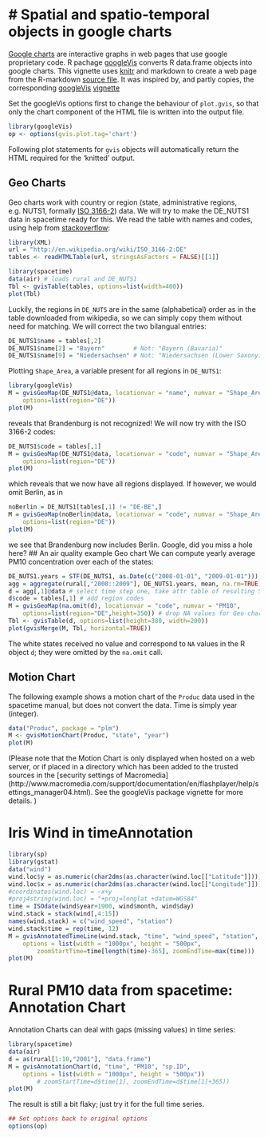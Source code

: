 <!--
%\VignetteEngine{knitr::knitr}
%\VignetteIndexEntry{Spatial and spatio-temporal objects in google charts}
-->
# Spatial and spatio-temporal objects in google charts
======================================================
[Google
charts](https://developers.google.com/chart/interactive/docs/index)
are interactive graphs in web pages
that use google proprietary code. R pachage
[googleVis](http://cran.r-project.org/package=googleVis) converts
R data.frame objects into google charts. This vignette uses
[knitr](http://cran.r-project.org/package=knitr) and markdown to
create a web page from the R-markdown [source file](https://github.com/edzer/spacetime/blob/master/vignettes/stgvis.Rmd). It
was inspired by, and partly copies, the corresponding
[googleVis](http://cran.r-project.org/package=googleVis)
[vignette](http://cran.r-project.org/web/packages/googleVis/vignettes/Using_googleVis_with_knitr.html)

Set the googleVis options first to change the behaviour of `plot.gvis`,
so that only the chart component of the HTML file is written into
the output file.
```r
library(googleVis)
op <- options(gvis.plot.tag='chart')
```
Following plot statements for `gvis` objects will automatically return
the HTML required for the 'knitted' output.

## Geo Charts
Geo charts work with country or region (state,
administrative regions, e.g. NUTS1, formally [ISO
3166-2](http://en.wikipedia.org/wiki/ISO_3166-2)) data. We will
try to make the DE_NUTS1 data in spacetime ready for this.
We read the table with names and codes, using help from
[stackoverflow](http://stackoverflow.com/questions/1395528/):
```r
library(XML)
url = "http://en.wikipedia.org/wiki/ISO_3166-2:DE"
tables <- readHTMLTable(url, stringsAsFactors = FALSE)[[1]]

library(spacetime)
data(air) # loads rural and DE_NUTS1
Tbl <- gvisTable(tables, options=list(width=400))
plot(Tbl)
```
Luckily, the regions in `DE_NUTS` are in the same (alphabetical) order
as in the table downloaded from wikipedia, so we can simply copy them 
without need for matching. We will correct the two bilangual entries:
```r
DE_NUTS1$name = tables[,2]
DE_NUTS1$name[2] = "Bayern"        # Not: "Bayern (Bavaria)"
DE_NUTS1$name[9] = "Niedersachsen" # Not: "Niedersachsen (Lower Saxony)"
```
Plotting `Shape_Area`, a variable present for all regions in `DE_NUTS1`:
```r
library(googleVis)
M = gvisGeoMap(DE_NUTS1@data, locationvar = "name", numvar = "Shape_Area",
	options=list(region="DE"))
plot(M)
```
reveals that Brandenburg is not recognized!  We will now try with
the ISO 3166-2 codes:
```r
DE_NUTS1$code = tables[,1]
M = gvisGeoMap(DE_NUTS1@data, locationvar = "code", numvar = "Shape_Area",
	options=list(region="DE"))
plot(M)
```
which reveals that we now have all regions displayed. If however, we would
omit Berlin, as in
```r
noBerlin = DE_NUTS1[tables[,1] != "DE-BE",]
M = gvisGeoMap(noBerlin@data, locationvar = "code", numvar = "Shape_Area",
	options=list(region="DE"))
plot(M)
```
we see that Brandenburg now includes Berlin. Google, did you miss a hole
here?
## An air quality example Geo chart
We can compute yearly average PM10 concentration over each
of the states:
```r
DE_NUTS1.years = STF(DE_NUTS1, as.Date(c("2008-01-01", "2009-01-01")))
agg = aggregate(rural[,"2008::2009"], DE_NUTS1.years, mean, na.rm=TRUE)
d = agg[,1]@data # select time step one, take attr table of resulting SpatialPolygonsDataFrame object
d$code = tables[,1] # add region codes
M = gvisGeoMap(na.omit(d), locationvar = "code", numvar = "PM10",
	options=list(region="DE",height=350)) # drop NA values for Geo chart
Tbl <- gvisTable(d, options=list(height=380, width=200))
plot(gvisMerge(M, Tbl, horizontal=TRUE))
```
The white states received no value and correspond to `NA` values
in the R object `d`; they were omitted by the `na.omit` call.

## Motion Chart
The following example shows a motion chart of the `Produc` data used
in the spacetime manual, but does not convert the data. Time is simply
year (integer).
```r
data("Produc", package = "plm")
M <- gvisMotionChart(Produc, "state", "year")
plot(M)
```
(Please note that the Motion Chart is only displayed when hosted on a
web server, or if placed in a directory which has been added to the 
trusted sources in the [security settings of Macromedia]
(http://www.macromedia.com/support/documentation/en/flashplayer/help/settings_manager04.html). 
See the googleVis package vignette for more details. )

# Iris Wind in timeAnnotation
```r
library(sp)
library(gstat)
data("wind")
wind.loc$y = as.numeric(char2dms(as.character(wind.loc[["Latitude"]])))
wind.loc$x = as.numeric(char2dms(as.character(wind.loc[["Longitude"]])))
#coordinates(wind.loc) = ~x+y
#proj4string(wind.loc) = "+proj=longlat +datum=WGS84"
time = ISOdate(wind$year+1900, wind$month, wind$day)
wind.stack = stack(wind[,4:15])
names(wind.stack) = c("wind_speed", "station")
wind.stack$time = rep(time, 12)
M = gvisAnnotatedTimeLine(wind.stack, "time", "wind_speed", "station",
	options = list(width = "1000px", height = "500px",
		zoomStartTime=time[length(time)-365], zoomEndTime=max(time)))
plot(M)
```
# Rural PM10 data from spacetime: Annotation Chart
Annotation Charts can deal with gaps (missing values) in time series:
```r
library(spacetime)
data(air)
d = as(rural[1:10,"2001"], "data.frame")
M = gvisAnnotationChart(d, "time", "PM10", "sp.ID",
	options = list(width = "1000px", height = "500px"))
		# zoomStartTime=d$time[1], zoomEndTime=d$time[1]+365))
plot(M)
```
The result is still a bit flaky; just try it for the full time series.

```r
## Set options back to original options
options(op)
```
